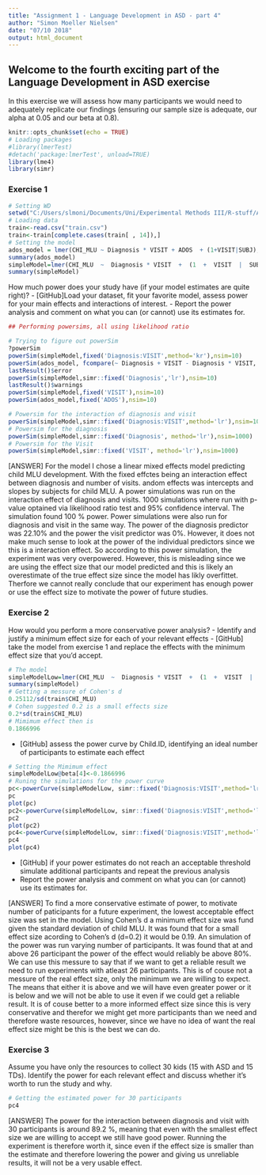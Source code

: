 ```yaml
---
title: "Assignment 1 - Language Development in ASD - part 4"
author: "Simon Moeller Nielsen"
date: "07/10 2018"
output: html_document
---
```



## Welcome to the fourth exciting part of the Language Development in ASD exercise

In this exercise we will assess how many participants we would need to adequately replicate our findings (ensuring our sample size is adequate, our alpha at 0.05 and our beta at 0.8).
```r
knitr::opts_chunk$set(echo = TRUE)
# Loading packages
#library(lmerTest)
#detach('package:lmerTest', unload=TRUE)
library(lme4)
library(simr)
```

### Exercise 1
```r
# Setting WD
setwd("C:/Users/slmoni/Documents/Uni/Experimental Methods III/R-stuff/Assignment1&2_LanguageASD/part4")
# Loading data
train<-read.csv("train.csv")
train<-train[complete.cases(train[ , 14]),]
# Setting the model
ados_model = lmer(CHI_MLU ~ Diagnosis * VISIT + ADOS  + (1+VISIT|SUBJ), data= train, REML=FALSE)
summary(ados_model)
simpleModel=lmer(CHI_MLU  ~  Diagnosis * VISIT  +  (1  +  VISIT  |  SUBJ), data= train,REML=F) 
summary(simpleModel)
```
How much power does your study have (if your model estimates are quite right)?
- [GitHub]Load your dataset, fit your favorite model, assess power for your main effects and interactions of interest.
- Report the power analysis and comment on what you can (or cannot) use its estimates for.
```r
## Performing powersims, all using likelihood ratio

# Trying to figure out powerSim
?powerSim
powerSim(simpleModel,fixed('Diagnosis:VISIT',method='kr'),nsim=10)
powerSim(ados_model, fcompare(~ Diagnosis + VISIT - Diagnosis * VISIT, 'lr'), nsim=10)
lastResult()$error
powerSim(simpleModel,simr::fixed('Diagnosis','lr'),nsim=10)
lastResult()$warnings
powerSim(simpleModel,fixed('VISIT'),nsim=10)
powerSim(ados_model,fixed('ADOS'),nsim=10)

# Powersim for the interaction of diagnosis and visit
powerSim(simpleModel,simr::fixed('Diagnosis:VISIT',method='lr'),nsim=1000)
# Powersim for the diagnosis
powerSim(simpleModel,simr::fixed('Diagnosis', method='lr'),nsim=1000)
# Powersim for the Visit
powerSim(simpleModel,simr::fixed('VISIT', method='lr'),nsim=1000)
```

[ANSWER]
For the model I chose a linear mixed effects model predicting child MLU development. With the fixed effctes being an interaction effect between diagnosis and number of visits. andom effects was intercepts and slopes by subjects for child MLU.
A power simulations was run on the interaction effect of diagnosis and visits. 1000 simulations where run with p-value optained via likelihood ratio test and 95% confidence interval. The simulation found 100 % power.
Power simulations were also run for diagnosis and visit in the same way. The power of the diagnosis predictor was 22.10% and the power the visit predictor was 0%. However, it does not make much sense to look at the power of the individual predictors since we this is a interaction effect.
So according to this power simulation, the experiment was very overpowered.
However, this is misleading since we are using the effect size that our model predicted and this is likely an overestimate of the true effect size since the model has likly overfittet. Therfore we cannot really conclude that our experiment has enough power or use the effect size to motivate the power of future studies.

### Exercise 2

How would you perform a more conservative power analysis?
- Identify and justify a minimum effect size for each of your relevant effects
- [GitHub] take the model from exercise 1 and replace the effects with the minimum effect size that you'd accept.
```r
# The model
simpleModelLow=lmer(CHI_MLU  ~  Diagnosis * VISIT  +  (1  +  VISIT  |  SUBJ), data= train,REML=F) 
summary(simpleModel)
# Getting a messure of Cohen's d
0.25112/sd(train$CHI_MLU)
# Cohen suggested 0.2 is a small effects size
0.2*sd(train$CHI_MLU)
# Mimimum effect then is
0.1866996
```
- [GitHub] assess the power curve by Child.ID, identifying an ideal number of participants to estimate each effect
```r
# Setting the Mimimum effect
simpleModelLow@beta[4]<-0.1866996
# Runing the simulations for the power curve
pc<-powerCurve(simpleModelLow, simr::fixed('Diagnosis:VISIT',method='lr'),along = 'SUBJ')
pc
plot(pc)
pc2<-powerCurve(simpleModelLow, simr::fixed('Diagnosis:VISIT',method='lr'),along = 'SUBJ')
pc2
plot(pc2)
pc4<-powerCurve(simpleModelLow, simr::fixed('Diagnosis:VISIT',method='lr'),along = 'SUBJ', breaks= c(15:30))
pc4
plot(pc4)
```
- [GitHub] if your power estimates do not reach an acceptable threshold simulate additional participants and repeat the previous analysis
- Report the power analysis and comment on what you can (or cannot) use its estimates for.

[ANSWER]
To find a more conservative estimate of power, to motivate number of paticipants for a future experiment, the lowest acceptable effect size was set in the model. Using Cohen's d a minimum effect size was fund given the standard deviation of child MLU. It was found that for a small effect size acording to Cohen's d (d=0.2) it would be 0.19.
An simulation of the power was run varying number of participants. It was found that at and above 26 participant the power of the effect would reliably be above 80%.
We can use this messure to say that if we want to get a reliable result we need to run experiments with atleast 26 participants.
This is of couse not a messure of the real effect size, only the minimum we are willing to expect. The means that either it is above and we will have even greater power or it is below and we will not be able to use it even if we could get a reliable result. It is of couse better to a more informed effect size since this is very conservative and therefor we might get more participants than we need and therefore waste resources, however, since we have no idea of want the real effect size might be this is the best we can do.

### Exercise 3

Assume you have only the resources to collect 30 kids (15 with ASD and 15 TDs). Identify the power for each relevant effect and discuss whether it's worth to run the study and why.
```r
# Getting the estimated power for 30 participants
pc4
```
[ANSWER]
The power for the interaction between diagnosis and visit with 30 participants is around 89.2 %, meaning that even with the smallest effect size we are willing to accept we still have good power. Running the experiment is therefore worth it, since even if the effect size is smaller than the estimate and therefore lowering the power and giving us unreliable results, it will not be a very usable effect.